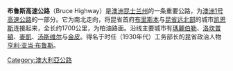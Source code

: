 {{Infobox street
| name_sign_type = Australia
| road_name    = 布鲁斯高速公路
| route_image  = Australian Alphanumeric State Route M1.PNG
| route_image2 = Australian Alphanumeric State Route A1.png
| route_image3 =
| photo        =
| caption      = 旧 [[Image:Australian_National_Route_1.svg|25px]]
| length       = 1652
| direction    = 南北
| start        = [[Image:Australian_Route_1.svg|25px]] [[Image:AUSR44.png|25px]] '''[[Captain_Cook_Highway|Captain Cook Highway]]''', [[Cairns,_Queensland|Cairns, Queensland]]
| finish       = [[File:Australian_Alphanumeric_State_Route_M1.PNG|35px]] '''[[Gateway_Motorway|Gateway Motorway]]''', [[Bald_Hills,_Queensland|Bald Hills, Brisbane]]
| est          =
| through      = [[Townsville,_Queensland|Townsville]], [[Mackay,_Queensland|Mackay]], [[Rockhampton,_Queensland|Rockhampton]], [[Maryborough,_Queensland|Maryborough]]
| route        = ''Cairns - Cooroy:'' [[Image:Australian_Alphanumeric_State_Route_A1.png|60px]] ''Cooroy - Bald Hills:'' [[File:Australian_Alphanumeric_State_Route_M1.PNG|60px]]
| exits        = '''[[Image:AUSR25.png|25px]] [[Palmerston_Highway|Palmerston Highway]] <br> [[Image:AQ6.png|35px]] [[Flinders_Highway,_Queensland|Flinders Highway]] <br> [[Image:AUSR70.png|25px]] [[Peak_Downs_Highway|Peak Downs Highway]] <br> [[Image:AQ4.png|35px]] [[Capricorn_Highway|Capricorn Highway]] <br> [[Image:AQ3.png|35px]] [[Burnett_Highway|Burnett Highway]] <br> [[Image:AUSR60.png|25px]] [[Dawson_Highway|Dawson Highway]] <br> [[Image:AUSR3.png|25px]] [[Isis_Highway|Isis Highway]] <br> [[Image:AUSR52.png|25px]] [[Isis_Highway|Isis Highway]] <br> [[Image:AUSR49.png|25px]] [[Wide_Bay_Highway|Wide Bay Highway]] <br> [[Image:AUSR85.png|25px]] [[D'Aguilar_Highway|D'Aguilar Highway]] <br> [[Image:QLD-M3.png|35px]] [[Gympie_Arterial_Road|Gympie Arterial Road]]
}}
'''布鲁斯高速公路'''（Bruce Highway）是[[澳洲|澳洲]][[昆士兰州|昆士兰州]]的一条重要公路，为[[澳洲1号高速公路|澳洲1号高速公路]]的一部分。它为南北走向，将昆省首府[[布里斯本|布里斯本]]与[[昆省远北部|昆省远北部]]的城市[[凯恩斯_(昆士兰州)|凯恩斯]]连接起来，全长约1700公里，为柏油路面。沿线主要城市有[[瑪麗伯勒|瑪麗伯勒]]、[[洛坎普頓|洛坎普頓]]、[[麥凱_(昆士蘭州)|麥凱]]、[[汤斯维尔|汤斯维尔]]与[[金皮|金皮]]。得名于时任（1930年代）工务部长的昆省政治人物[[亨利·亚当·布鲁斯|亨利·亚当·布鲁斯]]。

[[Category:澳大利亞公路|Category:澳大利亞公路]]